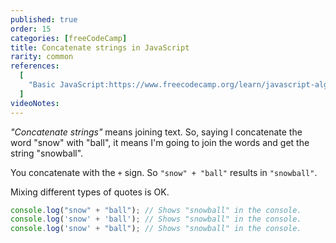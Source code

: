 ```yaml
---
published: true
order: 15
categories: [freeCodeCamp]
title: Concatenate strings in JavaScript
rarity: common
references:
  [
    "Basic JavaScript:https://www.freecodecamp.org/learn/javascript-algorithms-and-data-structures/basic-javascript",
  ]
videoNotes:
---
```


_"Concatenate strings"_ means joining text. So, saying I concatenate the word "snow" with "ball", it means I'm going to join the words and get the string "snowball".

You concatenate with the `+` sign. So `"snow" + "ball"` results in `"snowball"`.

Mixing different types of quotes is OK.


```javascript
console.log("snow" + "ball"); // Shows "snowball" in the console. 
console.log('snow' + 'ball'); // Shows "snowball" in the console. 
console.log('snow' + "ball"); // Shows "snowball" in the console. 
```
